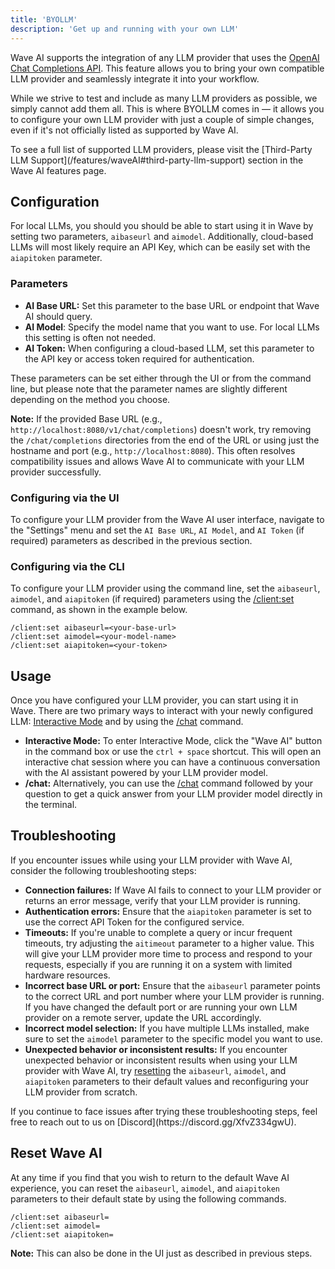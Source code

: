 ```yaml
---
title: 'BYOLLM'
description: 'Get up and running with your own LLM'
---
```


Wave AI supports the integration of any LLM provider that uses the [OpenAI Chat Completions API](https://platform.openai.com/docs/api-reference/chat). This feature allows you to bring your own compatible LLM provider and seamlessly integrate it into your workflow.

While we strive to test and include as many LLM providers as possible, we simply cannot add them all. This is where BYOLLM comes in —  it allows you to configure your own LLM provider with just a couple of simple changes, even if it's not officially listed as supported by Wave AI.

<Tip>
To see a full list of supported LLM providers, please visit the [Third-Party LLM Support](/features/waveAI#third-party-llm-support) section in the Wave AI features page.
</Tip>


## Configuration

For local LLMs, you should you should be able to start using it in Wave by setting two parameters, `aibaseurl` and `aimodel`. Additionally, cloud-based LLMs will most likely require an API Key, which can be easily set with the `aiapitoken` parameter.

### Parameters

- **AI Base URL:** Set this parameter to the base URL or endpoint that Wave AI should query.
- **AI Model**: Specify the model name that you want to use. For local LLMs this setting is often not needed.
- **AI Token:** When configuring a cloud-based LLM, set this parameter to the API key or access token required for authentication.

These parameters can be set either through the UI or from the command line, but please note that the parameter names are slightly different depending on the method you choose.

**Note:** If the provided Base URL (e.g., `http://localhost:8080/v1/chat/completions`) doesn't work, try removing the `/chat/completions` directories from the end of the URL or using just the hostname and port (e.g., `http://localhost:8080`). This often resolves compatibility issues and allows Wave AI to communicate with your LLM provider successfully.

### Configuring via the UI
To configure your LLM provider from the Wave AI user interface, navigate to the "Settings" menu and set the `AI Base URL`, `AI Model`, and `AI Token` (if required) parameters as described in the previous section.

### Configuring via the CLI
To configure your LLM provider using the command line, set the `aibaseurl`, `aimodel`, and `aiapitoken` (if required) parameters using the [/client:set](/reference/slashcommands#client-set) command, as shown in the example below.

```
/client:set aibaseurl=<your-base-url>
/client:set aimodel=<your-model-name>
/client:set aiapitoken=<your-token>
```

## Usage
Once you have configured your LLM provider, you can start using it in Wave. There are two primary ways to interact with your newly configured LLM: [Interactive Mode](/features/waveAI#interactive) and by using the [/chat](/features/waveAI#chat-command) command.

- **Interactive Mode:** To enter Interactive Mode, click the "Wave AI" button in the command box or use the `ctrl + space` shortcut. This will open an interactive chat session where you can have a continuous conversation with the AI assistant powered by your LLM provider model.
- **/chat:** Alternatively, you can use the [/chat](/features/waveAI#chat-command) command followed by your question to get a quick answer from your LLM provider model directly in the terminal.

## Troubleshooting
If you encounter issues while using your LLM provider with Wave AI, consider the following troubleshooting steps:

- **Connection failures:** If Wave AI fails to connect to your LLM provider or returns an error message, verify that your LLM provider is running.
- **Authentication errors:** Ensure that the `aiapitoken` parameter is set to use the correct API Token for the configured service.
- **Timeouts:** If you're unable to complete a query or incur frequent timeouts, try adjusting the `aitimeout` parameter to a higher value. This will give your LLM provider more time to process and respond to your requests, especially if you are running it on a system with limited hardware resources.
- **Incorrect base URL or port:** Ensure that the `aibaseurl` parameter points to the correct URL and port number where your LLM provider is running. If you have changed the default port or are running your own LLM provider on a remote server, update the URL accordingly.
- **Incorrect model selection:** If you have multiple LLMs installed, make sure to set the `aimodel` parameter to the specific model you want to use.
- **Unexpected behavior or inconsistent results:** If you encounter unexpected behavior or inconsistent results when using your LLM provider with Wave AI, try [resetting](#reset-wave-ai) the `aibaseurl`, `aimodel`, and `aiapitoken` parameters to their default values and reconfiguring your LLM provider from scratch.

<Tip>
If you continue to face issues after trying these troubleshooting steps, feel free to reach out to us on [Discord](https://discord.gg/XfvZ334gwU).
</Tip>

## Reset Wave AI
At any time if you find that you wish to return to the default Wave AI experience, you can reset the `aibaseurl`, `aimodel`, and `aiapitoken` parameters to their default state by using the following commands.

```
/client:set aibaseurl=
/client:set aimodel=
/client:set aiapitoken=
```
**Note:** This can also be done in the UI just as described in previous steps.